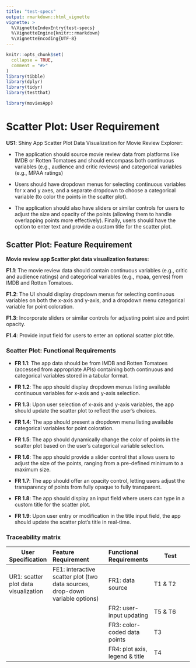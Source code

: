 ```yaml
---
title: "test-specs"
output: rmarkdown::html_vignette
vignette: >
  %\VignetteIndexEntry{test-specs}
  %\VignetteEngine{knitr::rmarkdown}
  %\VignetteEncoding{UTF-8}
---
```


```r
knitr::opts_chunk$set(
  collapse = TRUE,
  comment = "#>"
)
library(tibble)
library(dplyr)
library(tidyr)
library(testthat)
```

```r
library(moviesApp)
```

# Scatter Plot: User Requirement

**US1**: Shiny App Scatter Plot Data Visualization for Movie Review Explorer:
  
  - The application should source movie review data from platforms like IMDB or Rotten Tomatoes and should encompass both continuous variables (e.g., audience and critic reviews) and categorical variables (e.g., MPAA ratings)
  
  - Users should have dropdown menus for selecting continuous variables for x and y axes, and a separate dropdown to choose a categorical variable (to color the points in the scatter plot).
  
  - The application should also have sliders or similar controls for users to adjust the size and opacity of the points (allowing them to handle overlapping points more effectively). Finally, users should have the option to enter text and provide a custom title for the scatter plot.

## Scatter Plot: Feature Requirement

**Movie review app Scatter plot data visualization features:** 
  
**F1.1**: The movie review data should contain continuous variables (e.g., critic and audience ratings) and categorical variables (e.g., mpaa, genres) from IMDB and Rotten Tomatoes.

**F1.2**: The UI should display dropdown menus for selecting continuous variables on both the x-axis and y-axis, and a dropdown menu categorical variable for point coloration.

**F1.3**: Incorporate sliders or similar controls for adjusting point size and point opacity.

**F1.4**: Provide input field for users to enter an optional scatter plot title.

### Scatter Plot: Functional Requirements

-   **FR 1.1**: The app data should be from IMDB and Rotten Tomatoes (accessed from appropriate APIs) containing both continuous and categorical variables stored in a tabular format.

-   **FR 1.2**: The app should display dropdown menus listing available continuous variables for x-axis and y-axis selection.

-   **FR 1.3**: Upon user selection of x-axis and y-axis variables, the app should update the scatter plot to reflect the user's choices.

-   **FR 1.4**: The app should present a dropdown menu listing available categorical variables for point coloration.

-   **FR 1.5**: The app should dynamically change the color of points in the scatter plot based on the user's categorical variable selection.

-   **FR 1.6**: The app should provide a slider control that allows users to adjust the size of the points, ranging from a pre-defined minimum to a maximum size.

-   **FR 1.7**: The app should offer an opacity control, letting users adjust the transparency of points from fully opaque to fully transparent.

-   **FR 1.8**: The app should display an input field where users can type in a custom title for the scatter plot.

-   **FR 1.9**: Upon user entry or modification in the title input field, the app should update the scatter plot's title in real-time.

### Traceability matrix

| User Specification                   | Feature Requirement                                                          | Functional Requirements        | Test    |
|-----------------|:----------------------|:----------------|-----------------|
| UR1: scatter plot data visualization | FE1: interactive scatter plot (two data sources, drop-down variable options) | FR1: data source               | T1 & T2 |
|                                      |                                                                              | FR2: user-input updating       | T5 & T6 |
|                                      |                                                                              | FR3: color-coded data points   | T3      |
|                                      |                                                                              | FR4: plot axis, legend & title | T4      |
